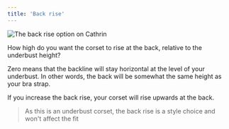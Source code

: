 ```yaml
---
title: 'Back rise'
---
```


![The back rise option on Cathrin](./backrise.svg)

How high do you want the corset to rise at the back, relative to the underbust height?

Zero means that the backline will stay horizontal at the level of your underbust.
In other words, the back will be somewhat the same height as your bra strap.

If you increase the back rise, your corset will rise upwards at the back.

> As this is an underbust corset, the back rise is a style choice and won't affect the fit
